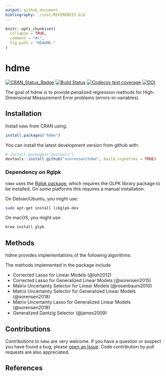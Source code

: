 ```yaml
---
output: github_document
bibliography: ./inst/REFERENCES.bib
---
```


<!-- README.md is generated from README.Rmd. Please edit that file -->

```r
knitr::opts_chunk$set(
  collapse = TRUE,
  comment = "#>",
  fig.path = "README-"
)
```

# hdme
<!-- badges: start -->
[![CRAN_Status_Badge](http://www.r-pkg.org/badges/version/hdme)](https://cran.r-project.org/package=hdme)
[![Build Status](https://travis-ci.org/osorensen/hdme.svg?branch=master)](https://travis-ci.org/osorensen/hdme)
[![Codecov test coverage](https://codecov.io/gh/osorensen/hdme/branch/master/graph/badge.svg)](https://codecov.io/gh/osorensen/hdme?branch=master)
[![DOI](http://joss.theoj.org/papers/10.21105/joss.01404/status.svg)](https://doi.org/10.21105/joss.01404)
<!-- badges: end -->


The goal of hdme is to provide penalized regression methods for High-Dimensional Measurement Error problems (errors-in-variables).

## Installation

Install `hdme` from CRAN using.
```r
install.packages("hdme")
```

You can install the latest development version from github with:

```r
# install.packages("devtools")
devtools::install_github("osorensen/hdme", build_vignettes = TRUE)
```


### Dependency on Rglpk

`hdme` uses the [Rglpk package](https://cran.r-project.org/package=Rglpk), which requires the GLPK library package to be installed. On some platforms this requires a manual installation. 

On Debian/Ubuntu, you might use:

```sh
sudo apt-get install libglpk-dev
```

On macOS, you might use:

```sh
brew install glpk
```


## Methods
hdme provides implementations of the following algorithms:

The methods implemented in the package include

* Corrected Lasso for Linear Models (@loh2012)
* Corrected Lasso for Generalized Linear Models (@sorensen2015)
* Matrix Uncertainty Selector for Linear Models (@rosenbaum2010)
* Matrix Uncertainty Selector for Generalized Linear Models (@sorensen2018)
* Matrix Uncertainty Lasso for Generalized Linear Models (@sorensen2018)
* Generalized Dantzig Selector (@james2009)

## Contributions

Contributions to `hdme` are very welcome. If you have a question or suspect you have found a bug, please [open an Issue](https://github.com/osorensen/hdme/issues). Code contribution by pull requests are also appreciated.

## References
